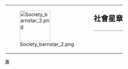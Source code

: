 {| style="border: 1px solid {{{border|gray}}}; background-color: {{{color|#fdffe7}}};"
|rowspan="2" valign="top" | [[File:Society barnstar 2.png|100px]]
|rowspan="2" |
|style="font-size: x-large; padding: 0; vertical-align: bottom; height: 1.1em;" | '''社會星章'''
|-
|style="vertical-align: top; border-top: 1px solid gray;" | {{{1}}}
|}<noinclude>
[[Category:維基星章模板|專]]
</noinclude>